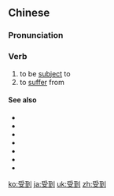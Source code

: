 ==Chinese==
{{zh-forms}}

===Pronunciation===
{{zh-pron
|m=shòudào
|c=sau6 dou3
|h=pfs=su-tó
|cat=v
}}

===Verb===
{{zh-verb}}

# to be [[subject]] to
# to [[suffer]] from

====See also====
* {{zh-l|感到}}
* {{zh-l|感受}}
* {{zh-l|經歷}}
* {{zh-l|經驗}}
* {{zh-l|接受}}
* {{zh-l|體會}}
* {{zh-l|體驗}}

[[ko:受到]]
[[ja:受到]]
[[uk:受到]]
[[zh:受到]]